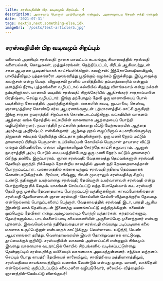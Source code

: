 ```yaml
---
title: சரஸ்வதியின் பிற வடிவமும் சிறப்பும். 4
description: அசையாப் பொருள் பரம்பொருள் என்றும், அசைவுடைய செயல் சக்தி என்றும் கூறப்படுகிறது. பொதுவாக சிவராத்திரி, கிருஷ்ண ஜெயந்தி, ராமநவமி போன்ற விழாக்கள் ஒருநாள் விசேஷமாகக் கொண்டாடப்படும். ஆனால் சக்தி வழிபாடு மட்டும் நவராத்திரி என்ற பெயரில் ஒன்பது நாள் விழாவாக கொண்டாடப்படுகிறது. வருடத்தில் நான்கு நவராத்திரிகள் வருவதுண்டு.
date: '2021-07-31'
tags: nextjs,next,something-else,idk
imageUrl: '/posts/test-article/5.jpg'
---
```


## சரஸ்வதியின் பிற வடிவமும் சிறப்பும்

வளையல் அணியும் சரஸ்வதி: நாகை மாவட்டம் கடலங்குடி சிவாலயத்தில் சரஸ்வதி வளையல்கள், கொலுசுகள், முத்துச்சரங்கள், நெற்றிப்பட்டம், கிரீடம் ஆகியவற்றுடன் சகல ஆபரண பூஷணியாகக் காட்சியளிக்கிறாள். கலஞ்சன்: இந்தோனேஷியாவிலும், பாலித்தீவிலும் புத்தகங்களை அலங்கரித்து பூஜிக்கும் வழக்கம் இருக்கிறது. இப்பூஜைக்கு கலஞ்சன் என்று பெயர். விஜயதசமி நாளில் பாலித்தீவில் தம்பாத்ஸைரிம் என்னும் குளத்தில் நீராடி புத்தகங்களை வழிபட்டால் கல்வியில் சிறந்து விளங்கலாம் என்று மக்கள் நம்புகிறார்கள். மாணவி வடிவில் சரஸ்வதி: சிருங்கேரியில் ஆதிசங்கரர் சாரதாம்பாளை பிரதிஷ்டை செய்து வழிபட்டார். இங்கு தற்போதும் தேவி ஒரு மாணவியைப் போல் படிக்கின்ற கோலத்தில் அமர்ந்திருக்கிறாள். கைகளில் சுவடி, ஜபமாலை, கெண்டி, ஞானமுத்திரை கொண்டு சர்வ ஆபரணங்களுடன் பத்மாசனத்தில் காட்சி தருகிறார். இங்கு சாரதா நவராத்திரி சிறப்பாகக் கொண்டாடப்படுகிறது. லட்சுமியின் வாகனம் ஆந்தை: வங்க தேசத்தில் லட்சுமியின் வாகனமாக ஆந்தையைப் போற்றி வழிபடுகின்றனர். நவராத்திரி நாட்களில் தங்களது வீட்டு மேற்கூரையில் ஆந்தை அமர்வது அதிர்ஷ்டம் என்கின்றனர். ஆந்தை குரல் எழுப்பினால் சுபகாரியங்களுக்கு திருமகள் சம்மதம் தெரிவித்து விட்டதாக நம்புகின்றனர். ஒரு மணி நேரம் மட்டும் தாயாரைப் பிரியும் பெருமாள்: உப்பிலியப்பன் கோயிலில் பெருமாள் தாயாரை விட்டு எங்கும் பிரிவதில்லை. எல்லா விழாக்களிலும் சேர்ந்தே காட்சி தருவாராம். ஆனால் நவராத்திரி அம்பு போடும் வைபவத்தின்போது ஒரு மணி நேரம் மட்டும் தாயாரைப் பிரிந்து தனியே இருப்பாராம். ஞான சரஸ்வதி: வேதகாலத்து தெய்வங்களுள் சரஸ்வதி தேவியும் ஒருத்தி. ரிக்வேதம் தோன்றிய காலத்தில் அவள் நதி தேவதையாகத்தான் போற்றப்பட்டாள். வங்காளத்தில் கங்கை மற்றும் சரஸ்வதி நதியை தெய்வமாகக் கொண்டாடுகிறார்கள். பிரம்மா, விஷ்ணு, சிவன் மூவராலும் சரஸ்வதிக்கு சிறப்பு உண்டு. நதிகளுள் உயர்வானது சரஸ்வதி; தேவியருள் உயர்வானவள் சரஸ்வதி என்று போற்றுகிறது ரிக் வேதம். யாகங்கள் செய்யப்பட்டு வந்த போதெல்லாம் கூட சரஸ்வதி தேவி ஒரு முக்கிய தேவதையாகப் போற்றப்பட்டு வந்திருக்கிறாள். காலப்போக்கில்தான் சரஸ்வதி தேவியானவள் ஞான சரஸ்வதி -சொல்லின் செல்வி-வித்தைக்குரிய தேவதை என்றெல்லாம் பொறுப்புகளைப் பெற்றாள். வேதகாலத்தில் சரஸ்வதி இடா, பாரதி ஆகிய இரண்டு வாக் தேவியருடன் இணைத்து வணங்கப்பட்டு வந்திருக்கிறாள். கலையின் முப்பெரும் தேவிகள் என்று அம்மூவரையும் போற்றி வந்தார்கள். கந்தர்வர்களும், தேவர்களும்கூட பாடல்களைப் பாடி கலைவாணியின் அருளைப்பெற முனைந்தனர் என்பது புராணம். இவையெல்லாம் நதிதேவதையான சரஸ்வதி எவ்வாறு படிப்படியாக கலை மகளாக உருப்பெற்றாள் என்பதைக் காட்டுகிறது. வெள்ளாடை உடுத்தி, வெண் ஆபரணங்கள் தரித்து, வெண்தாமரையில் இவள் தோன்றுவதாகக் காட்டுவது, தூய்மைக்குக் குறியீடு. சரஸ்வதியின் வாகனம் அன்னப்பட்சி என்றாலும் சிங்கமும் இவளது வாகனமாக வடநாட்டுக் கோயில் சிற்பங்களில் வடிக்கப்பட்டுள்ளது. தென்னாட்டில் சரஸ்வதிக்கு மயிலையும் வாகனமாக அமைத்துள்ளனர். சந்தியா வந்தனம் செய்யும் போது காயத்ரி தேவியைக் காலையிலும், சாவித்ரியை மத்தியானத்திலும், சரஸ்வதியை சாயங்காலத்திலும் வணங்க வேண்டும் என்பது முறை. வாணி, வாக்தேவி என்றெல்லாம் குறிப்பிடப்படும் கலைமகளை வழிபடுவோர், கலையில்-வித்தையில்-ஞானத்தில்-மேம்பட்டு விளங்குவர்!
